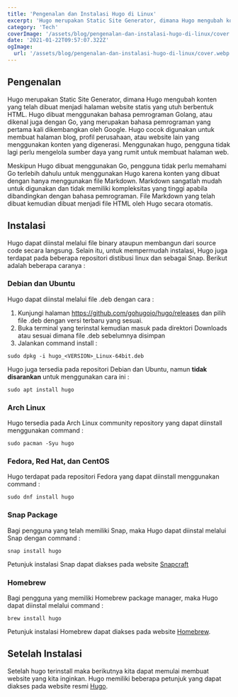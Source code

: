 ```yaml
---
title: 'Pengenalan dan Instalasi Hugo di Linux'
excerpt: 'Hugo merupakan Static Site Generator, dimana Hugo mengubah konten yang telah dibuat menjadi halaman website statis yang utuh berbentuk HTML'
category: 'Tech'
coverImage: '/assets/blog/pengenalan-dan-instalasi-hugo-di-linux/cover.webp'
date: '2021-01-22T09:57:07.322Z'
ogImage:
  url: '/assets/blog/pengenalan-dan-instalasi-hugo-di-linux/cover.webp'
---
```


## Pengenalan

Hugo merupakan Static Site Generator, dimana Hugo mengubah konten yang telah dibuat menjadi halaman website statis yang utuh berbentuk HTML. Hugo dibuat menggunakan bahasa pemrograman Golang, atau dikenal juga dengan Go, yang merupakan bahasa pemrograman yang pertama kali dikembangkan oleh Google. Hugo cocok digunakan untuk membuat halaman blog, profil perusahaan, atau website lain yang menggunakan konten yang digenerasi. Menggunakan hugo, pengguna tidak lagi perlu mengelola sumber daya yang rumit untuk membuat halaman web.

Meskipun Hugo dibuat menggunakan Go, pengguna tidak perlu memahami Go terlebih dahulu untuk menggunakan Hugo karena konten yang dibuat dengan hanya menggunakan file Markdown. Markdown sangatlah mudah untuk digunakan dan tidak memiliki kompleksitas yang tinggi apabila dibandingkan dengan bahasa pemrograman. File Markdown yang telah dibuat kemudian dibuat menjadi file HTML oleh Hugo secara otomatis.

## Instalasi

Hugo dapat diinstal melalui file binary ataupun membangun dari source code secara langsung. Selain itu, untuk mempermudah instalasi, Hugo juga terdapat pada beberapa repositori distibusi linux dan sebagai Snap. Berikut adalah beberapa caranya :

### Debian dan Ubuntu

Hugo dapat diinstal melalui file .deb dengan cara :

1.  Kunjungi halaman https://github.com/gohugoio/hugo/releases dan pilih file .deb dengan versi terbaru yang sesuai.
2.  Buka terminal yang terinstal kemudian masuk pada direktori Downloads atau sesuai dimana file .deb sebelumnya disimpan
3.  Jalankan command install :

```
sudo dpkg -i hugo_<VERSION>_Linux-64bit.deb
```

Hugo juga tersedia pada repositori Debian dan Ubuntu, namun **tidak disarankan** untuk menggunakan cara ini :

```
sudo apt install hugo
```

### Arch Linux

Hugo tersedia pada Arch Linux community repository yang dapat diinstall menggunakan command :

```
sudo pacman -Syu hugo
```

### Fedora, Red Hat, dan CentOS

Hugo terdapat pada repositori Fedora yang dapat diinstall menggunakan command :

```
sudo dnf install hugo
```

### Snap Package

Bagi pengguna yang telah memiliki Snap, maka Hugo dapat diinstal melalui Snap dengan command :

```
snap install hugo
```

Petunjuk instalasi Snap dapat diakses pada website [Snapcraft](https://snapcraft.io/docs/installing-snapd)

### Homebrew

Bagi pengguna yang memiliki Homebrew package manager, maka Hugo dapat diinstal melalui command :

```
brew install hugo
```

Petunjuk instalasi Homebrew dapat diakses pada website [Homebrew](https://docs.brew.sh/Homebrew-on-Linux).

## Setelah Instalasi

Setelah hugo terinstall maka berikutnya kita dapat memulai membuat website yang kita inginkan. Hugo memiliki beberapa petunjuk yang dapat diakses pada website resmi [Hugo](https://gohugo.io/getting-started/quick-start/).
